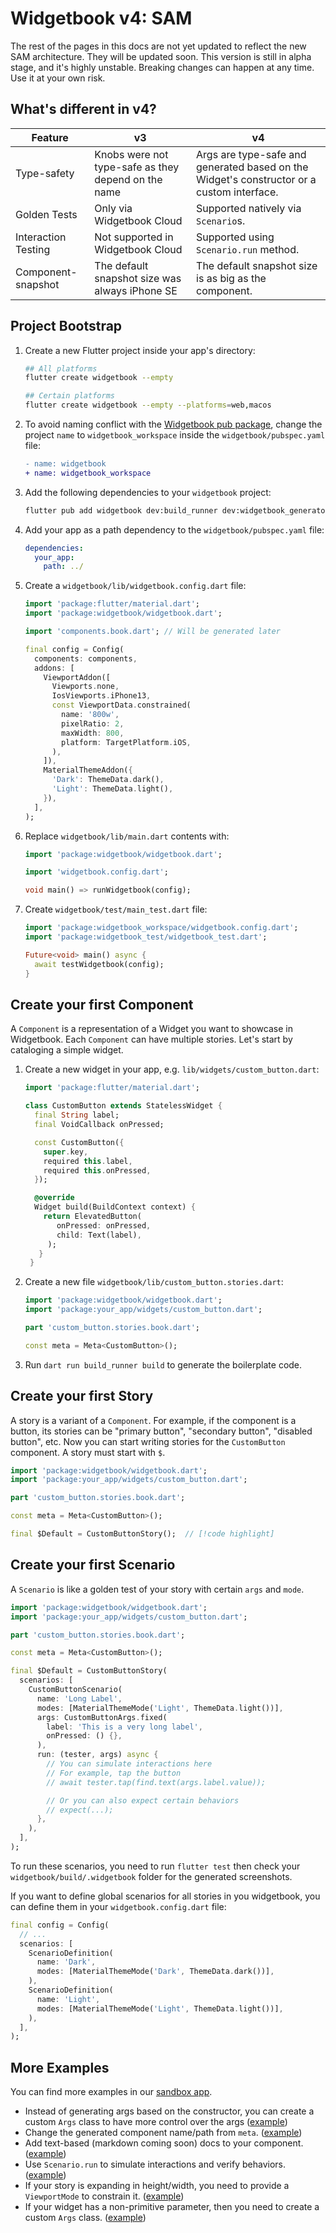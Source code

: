 # Widgetbook v4: SAM

<Warning>
  The rest of the pages in this docs are not yet updated to reflect the new SAM
  architecture. They will be updated soon.
</Warning>

<Warning>
  This version is still in alpha stage, and it's highly unstable. Breaking
  changes can happen at any time. Use it at your own risk.
</Warning>

## What's different in v4?

| Feature             | v3                                                  | v4                                                                                        |
| ------------------- | --------------------------------------------------- | ----------------------------------------------------------------------------------------- |
| Type-safety         | Knobs were not type-safe as they depend on the name | Args are type-safe and generated based on the Widget's constructor or a custom interface. |
| Golden Tests        | Only via Widgetbook Cloud                           | Supported natively via `Scenario`s.                                                       |
| Interaction Testing | Not supported in Widgetbook Cloud                   | Supported using `Scenario.run` method.                                                    |
| Component-snapshot  | The default snapshot size was always iPhone SE      | The default snapshot size is as big as the component.                                     |

## Project Bootstrap

1. Create a new Flutter project inside your app's directory:

   ```bash
   ## All platforms
   flutter create widgetbook --empty

   ## Certain platforms
   flutter create widgetbook --empty --platforms=web,macos
   ```

1. To avoid naming conflict with the [Widgetbook pub package](https://pub.dev/packages/widgetbook), change the project `name` to `widgetbook_workspace` inside the `widgetbook/pubspec.yaml` file:

   ```diff
   - name: widgetbook
   + name: widgetbook_workspace
   ```

1. Add the following dependencies to your `widgetbook` project:

   ```bash
   flutter pub add widgetbook dev:build_runner dev:widgetbook_generator dev:widgetbook_test
   ```

1. Add your app as a path dependency to the `widgetbook/pubspec.yaml` file:

   ```yaml
   dependencies:
     your_app:
       path: ../
   ```

1. Create a `widgetbook/lib/widgetbook.config.dart` file:

   ```dart
   import 'package:flutter/material.dart';
   import 'package:widgetbook/widgetbook.dart';

   import 'components.book.dart'; // Will be generated later

   final config = Config(
     components: components,
     addons: [
       ViewportAddon([
         Viewports.none,
         IosViewports.iPhone13,
         const ViewportData.constrained(
           name: '800w',
           pixelRatio: 2,
           maxWidth: 800,
           platform: TargetPlatform.iOS,
         ),
       ]),
       MaterialThemeAddon({
         'Dark': ThemeData.dark(),
         'Light': ThemeData.light(),
       }),
     ],
   );
   ```

1. Replace `widgetbook/lib/main.dart` contents with:

   ```dart
   import 'package:widgetbook/widgetbook.dart';

   import 'widgetbook.config.dart';

   void main() => runWidgetbook(config);
   ```

1. Create `widgetbook/test/main_test.dart` file:

   ```dart
   import 'package:widgetbook_workspace/widgetbook.config.dart';
   import 'package:widgetbook_test/widgetbook_test.dart';

   Future<void> main() async {
     await testWidgetbook(config);
   }
   ```

## Create your first Component

A `Component` is a representation of a Widget you want to showcase in Widgetbook. Each `Component` can have multiple stories.
Let's start by cataloging a simple widget.

1. Create a new widget in your app, e.g. `lib/widgets/custom_button.dart`:

   ```dart
   import 'package:flutter/material.dart';

   class CustomButton extends StatelessWidget {
     final String label;
     final VoidCallback onPressed;

     const CustomButton({
       super.key,
       required this.label,
       required this.onPressed,
     });

     @override
     Widget build(BuildContext context) {
       return ElevatedButton(
          onPressed: onPressed,
          child: Text(label),
        );
      }
    }
   ```

1. Create a new file `widgetbook/lib/custom_button.stories.dart`:

   ```dart
   import 'package:widgetbook/widgetbook.dart';
   import 'package:your_app/widgets/custom_button.dart';

   part 'custom_button.stories.book.dart';

   const meta = Meta<CustomButton>();
   ```

1. Run `dart run build_runner build` to generate the boilerplate code.

## Create your first Story

A story is a variant of a `Component`. For example, if the component is a button, its stories can be "primary button", "secondary button", "disabled button", etc.
Now you can start writing stories for the `CustomButton` component. A story must start with `$`.

```dart
import 'package:widgetbook/widgetbook.dart';
import 'package:your_app/widgets/custom_button.dart';

part 'custom_button.stories.book.dart';

const meta = Meta<CustomButton>();

final $Default = CustomButtonStory();  // [!code highlight]
```

## Create your first Scenario

A `Scenario` is like a golden test of your story with certain `args` and `mode`.

```dart
import 'package:widgetbook/widgetbook.dart';
import 'package:your_app/widgets/custom_button.dart';

part 'custom_button.stories.book.dart';

const meta = Meta<CustomButton>();

final $Default = CustomButtonStory(
  scenarios: [
    CustomButtonScenario(
      name: 'Long Label',
      modes: [MaterialThemeMode('Light', ThemeData.light())],
      args: CustomButtonArgs.fixed(
        label: 'This is a very long label',
        onPressed: () {},
      ),
      run: (tester, args) async {
        // You can simulate interactions here
        // For example, tap the button
        // await tester.tap(find.text(args.label.value));

        // Or you can also expect certain behaviors
        // expect(...);
      },
    ),
  ],
);
```

To run these scenarios, you need to run `flutter test` then check your `widgetbook/build/.widgetbook` folder for the generated screenshots.

If you want to define global scenarios for all stories in you widgetbook, you can define them in your `widgetbook.config.dart` file:

```dart
final config = Config(
  // ...
  scenarios: [
    ScenarioDefinition(
      name: 'Dark',
      modes: [MaterialThemeMode('Dark', ThemeData.dark())],
    ),
    ScenarioDefinition(
      name: 'Light',
      modes: [MaterialThemeMode('Light', ThemeData.light())],
    ),
  ],
);
```

## More Examples

You can find more examples in our [sandbox app](https://github.com/widgetbook/widgetbook/tree/v4/sandbox).

- Instead of generating args based on the constructor, you can create a custom `Args` class to have more control over the args ([example](https://github.com/widgetbook/widgetbook/blob/v4/sandbox/lib/%5Bsam%5D/label_badge.stories.dart))
- Change the generated component name/path from `meta`. ([example](https://github.com/widgetbook/widgetbook/blob/026a408401be42a8a5a9cb430e5bf6946445245d/sandbox/lib/settings/nullable_setting.stories.dart#L8))
- Add text-based (markdown coming soon) docs to your component. ([example](https://github.com/widgetbook/widgetbook/blob/026a408401be42a8a5a9cb430e5bf6946445245d/sandbox/lib/%5Bsam%5D/generic_text.stories.dart#L10-L13))
- Use `Scenario.run` to simulate interactions and verify behaviors. ([example](https://github.com/widgetbook/widgetbook/blob/026a408401be42a8a5a9cb430e5bf6946445245d/sandbox/lib/%5Bsam%5D/counter.stories.dart#L22-L29))
- If your story is expanding in height/width, you need to provide a `ViewportMode` to constrain it. ([example](https://github.com/widgetbook/widgetbook/blob/026a408401be42a8a5a9cb430e5bf6946445245d/sandbox/lib/settings/nullable_setting.stories.dart#L22-L33))
- If your widget has a non-primitive parameter, then you need to create a custom `Args` class. ([example](https://github.com/widgetbook/widgetbook/blob/026a408401be42a8a5a9cb430e5bf6946445245d/sandbox/lib/%5Bsam%5D/types_table.stories.dart#L57-L100))
